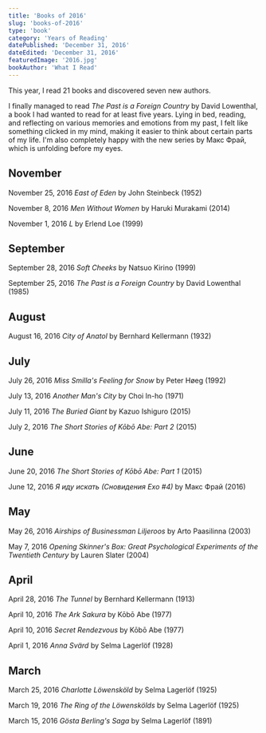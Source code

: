```yaml
---
title: 'Books of 2016'
slug: 'books-of-2016'
type: 'book'
category: 'Years of Reading'
datePublished: 'December 31, 2016'
dateEdited: 'December 31, 2016'
featuredImage: '2016.jpg'
bookAuthor: 'What I Read'
---
```


This year, I read 21 books and discovered seven new authors.

I finally managed to read _The Past is a Foreign Country_ by David Lowenthal, a
book I had wanted to read for at least five years. Lying in bed, reading, and
reflecting on various memories and emotions from my past, I felt like something
clicked in my mind, making it easier to think about certain parts of my life.
I'm also completely happy with the new series by Макс Фрай, which is unfolding
before my eyes.

## November

November 25, 2016 _East of Eden_ by John Steinbeck (1952)

November 8, 2016 _Men Without Women_ by Haruki Murakami (2014)

November 1, 2016 _L_ by Erlend Loe (1999)

## September

September 28, 2016 _Soft Cheeks_ by Natsuo Kirino (1999)

September 25, 2016 _The Past is a Foreign Country_ by David Lowenthal (1985)

## August

August 16, 2016 _City of Anatol_ by Bernhard Kellermann (1932)

## July

July 26, 2016 _Miss Smilla's Feeling for Snow_ by Peter Høeg (1992)

July 13, 2016 _Another Man's City_ by Choi In-ho (1971)

July 11, 2016 _The Buried Giant_ by Kazuo Ishiguro (2015)

July 2, 2016 _The Short Stories of Kōbō Abe: Part 2_ (2015)

## June

June 20, 2016 _The Short Stories of Kōbō Abe: Part 1_ (2015)

June 12, 2016 _Я иду искать (Сновидения Ехо #4)_ by Макс Фрай (2016)

## May

May 26, 2016 _Airships of Businessman Liljeroos_ by Arto Paasilinna (2003)

May 7, 2016 _Opening Skinner's Box: Great Psychological Experiments of the
Twentieth Century_ by Lauren Slater (2004)

## April

April 28, 2016 _The Tunnel_ by Bernhard Kellermann (1913)

April 10, 2016 _The Ark Sakura_ by Kōbō Abe (1977)

April 10, 2016 _Secret Rendezvous_ by Kōbō Abe (1977)

April 1, 2016 _Anna Svärd_ by Selma Lagerlöf (1928)

## March

March 25, 2016 _Charlotte Löwensköld_ by Selma Lagerlöf (1925)

March 19, 2016 _The Ring of the Löwenskölds_ by Selma Lagerlöf (1925)

March 15, 2016 _Gösta Berling's Saga_ by Selma Lagerlöf (1891)

